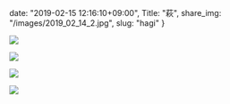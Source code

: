 date: "2019-02-15 12:16:10+09:00",
Title: "萩",
share_img: "/images/2019_02_14_2.jpg",
slug: "hagi"
}

![](/images/2019_02_14_1.jpg)

![](/images/2019_02_14_2.jpg)

![](/images/2019_02_14_3.jpg)

![](/images/2019_02_14_4.jpg)